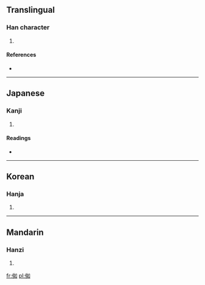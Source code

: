 ==Translingual==

===Han character===
{{Han char|rn=9|rad=人|as=06|sn=8|four=2620<sub>0</sub>|canj=人女口 (OVR)}}

# {{defn|Han|sort=人06}}

====References====
* {{Han ref|kx=0102.210|dkj=00610|dj=0217.040|hdz=10154.110|uh=4F9E|ud=20382|bh=CBC7|bd=52167}}

----

==Japanese==

===Kanji===
{{ja-kanji|grade=|rs=人06}}

# {{defn|Japanese|sort=人06}}

====Readings====
* {{ja-readings|on=[[じょ]] (jo), [[にょ]] (nyo)|kun=[[ひとしい]] (hitoshii), [[したがへならす]] (shitagahenarasu)}}

----

==Korean==

===Hanja===
{{ko-hanja|hangeul=[[여]]|rv=yeo|mr=yŏ}}

# {{defn|Korean|sort=人06}}

----

==Mandarin==

===Hanzi===
{{cmn-hanzi|pin=[[rǔ]] ([[ru3]]), [[zhēng]] ([[zheng1]])|wg=ju<sup>3</sup>, cheng<sup>1</sup>}}

# {{defn|Mandarin|sort=人06}}

[[fr:侞]]
[[pl:侞]]